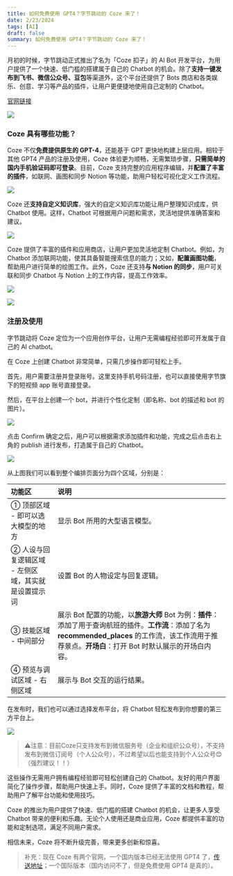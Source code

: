 ```yaml
---
title: 如何免费使用 GPT4？字节跳动的 Coze 来了！
date: 2/23/2024
tags: [AI]
draft: false
summary: 如何免费使用 GPT4？字节跳动的 Coze 来了！
---
```


月初的时候，字节跳动正式推出了名为「Coze 扣子」的 AI Bot 开发平台，为用户提供了一个快速、低门槛的搭建属于自己的 Chatbot 的机会。除了**支持一键发布到飞书、微信公众号、豆包**等渠道外，这个平台还提供了 Bots 商店和各类娱乐、创意、学习等产品的插件，让用户更便捷地使用自己定制的 Chatbot。

[官网链接](https://www.coze.com/)

![](https://note.ihsxu.com/api/imgs/1708613867643.webp)

### Coze 具有哪些功能？

Coze 不仅**免费提供原生的 GPT-4**，还能基于 GPT 更快地构建上层应用。相较于其他 GPT4 产品的注册及使用，Coze 体验更为顺畅，无需繁琐步骤，**只需简单的国内手机验证码即可登录**。目前，Coze 支持完整的应用程序编辑，并**配置了丰富的插件**，如联网、画图和同步 Notion 等功能，助用户轻松可视化定义工作流程。

![](https://note.ihsxu.com/api/imgs/1708616044048.webp)

Coze 还**支持自定义知识库**，强大的自定义知识库功能让用户整理知识成库，供 Chatbot 使用。这样，Chatbot 可根据用户问题和需求，灵活地提供准确答案和建议。

![](https://note.ihsxu.com/api/imgs/1708616098054.webp)

Coze 提供了丰富的插件和应用商店，让用户更加灵活地定制 Chatbot。例如，为 Chatbot 添加联网功能，使其具备智能搜索信息的能力；又如，**配置画图功能**，帮助用户进行简单的绘图工作。此外，Coze 还支持**与 Notion 的同步**，用户可关联和同步 Chatbot 与 Notion 上的工作内容，提高工作效率。

![](https://note.ihsxu.com/api/imgs/1708615980312.webp)

![](https://note.ihsxu.com/api/imgs/1708616139943.webp)

### 注册及使用

字节跳动将 Coze 定位为一个应用创作平台，让用户无需编程经验即可开发属于自己的 AI chatbot。

在 Coze 上创建 Chatbot 非常简单，只需几步操作即可轻松上手。

首先，用户需要注册并登录账号。这里支持手机号码注册，也可以直接使用字节旗下的短视频 app 账号直接登录。

然后，在平台上创建一个 bot，并进行个性化定制（即名称、bot 的描述和 bot 的图片）。

![](https://note.ihsxu.com/api/imgs/1708616206150.webp)

点击 Confirm 确定之后，用户可以根据需求添加插件和功能，完成之后点击右上角的 publish 进行发布，打造属于自己的 Chatbot。

![](https://note.ihsxu.com/api/imgs/1708616219728.webp)

从上图我们可以看到整个编排页面分为四个区域，分别是：

| **功能区**                      | **说明**                                                                                                                              |
| :--------------------------- | :---------------------------------------------------------------------------------------------------------------------------------- |
| ① 顶部区域 - 即可以选大模型的地方          | 显示 Bot 所用的大型语言模型。                                                                                                                   |
| ② 人设与回复逻辑区域 - 左侧区域，其实就是设置提示词 | 设置 Bot 的人物设定与回复逻辑。                                                                                                                  |
| ③ 技能区域 - 中间部分                | 展示 Bot 配置的功能，以**旅游大师** Bot 为例：**插件**：添加了用于查询航班的插件。**工作流**：添加了名为 **recommended\_places** 的工作流，该工作流用于推荐景点。**开场白**：打开 Bot 时默认展示的开场白内容。 |
| ④ 预览与调试区域 - 右侧区域             | 展示与 Bot 交互的运行结果。                                                                                                                    |

在发布时，我们也可以通过选择发布平台，将 Chatbot 轻松发布到你想要的第三方平台上。

![](https://note.ihsxu.com/api/imgs/1708664407139.webp)

> ⚠️注意：目前Coze只支持发布到微信服务号（企业和组织公众号），不支持发布到微信订阅号（个人公众号），不过希望以后也能支持到个人公众号😊（强烈建议！！）

这些操作无需用户拥有编程经验即可轻松创建自己的 Chatbot。友好的用户界面简化了操作步骤，帮助用户快速上手。同时，Coze 提供了丰富的文档和教程，帮助用户了解平台功能和使用技巧。

Coze 的推出为用户提供了快速、低门槛的搭建 Chatbot 的机会，让更多人享受 Chatbot 带来的便利和乐趣。无论个人使用还是商业应用，Coze 都提供丰富的功能和定制选项，满足不同用户需求。

相信未来，Coze 将不断升级完善，带来更多创新和惊喜。

> 补充：现在 Coze 有两个官网，一个国内版本已经无法使用 GPT4 了，[传送地址](https://www.coze.cn)；一个国际版本（国内访问不了，但是免费使用 GPT4 是真的）。


